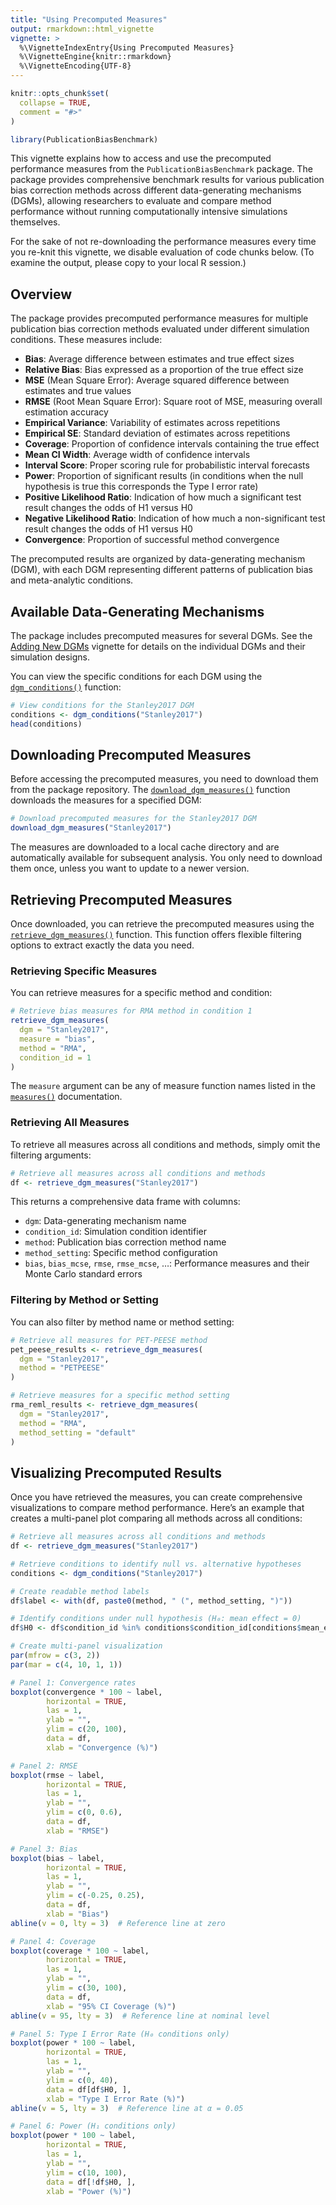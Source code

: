 ```yaml
---
title: "Using Precomputed Measures"
output: rmarkdown::html_vignette
vignette: >
  %\VignetteIndexEntry{Using Precomputed Measures}
  %\VignetteEngine{knitr::rmarkdown}
  %\VignetteEncoding{UTF-8}
---
```


```r
knitr::opts_chunk$set(
  collapse = TRUE,
  comment = "#>"
)
```

```r
library(PublicationBiasBenchmark)
```

This vignette explains how to access and use the precomputed performance measures from the `PublicationBiasBenchmark` package. 
The package provides comprehensive benchmark results for various publication bias correction methods across different data-generating mechanisms (DGMs), 
allowing researchers to evaluate and compare method performance without running computationally intensive simulations themselves.

For the sake of not re-downloading the performance measures every time you re-knit this vignette, we disable evaluation of code chunks below. 
(To examine the output, please copy to your local R session.)

## Overview

The package provides precomputed performance measures for multiple publication bias correction methods evaluated under different simulation conditions. These measures include:

- **Bias**: Average difference between estimates and true effect sizes
- **Relative Bias**: Bias expressed as a proportion of the true effect size
- **MSE** (Mean Square Error): Average squared difference between estimates and true values
- **RMSE** (Root Mean Square Error): Square root of MSE, measuring overall estimation accuracy
- **Empirical Variance**: Variability of estimates across repetitions
- **Empirical SE**: Standard deviation of estimates across repetitions
- **Coverage**: Proportion of confidence intervals containing the true effect
- **Mean CI Width**: Average width of confidence intervals
- **Interval Score**: Proper scoring rule for probabilistic interval forecasts
- **Power**: Proportion of significant results (in conditions when the null hypothesis is true this corresponds the Type I error rate)
- **Positive Likelihood Ratio**: Indication of how much a significant test result changes the odds of H1 versus H0
- **Negative Likelihood Ratio**: Indication of how much a non-significant test result changes the odds of H1 versus H0
- **Convergence**: Proportion of successful method convergence

The precomputed results are organized by data-generating mechanism (DGM), with each DGM representing different patterns of publication bias and meta-analytic conditions.

## Available Data-Generating Mechanisms

The package includes precomputed measures for several DGMs. See the [Adding New DGMs](Adding_New_DGMs.html) vignette for details on the individual DGMs and their simulation designs.

You can view the specific conditions for each DGM using the [`dgm_conditions()`](../reference/dgm_conditions.html) function:

```r
# View conditions for the Stanley2017 DGM
conditions <- dgm_conditions("Stanley2017")
head(conditions)
```

## Downloading Precomputed Measures

Before accessing the precomputed measures, you need to download them from the package repository. The [`download_dgm_measures()`](../reference/download_dgm.html) function downloads the measures for a specified DGM:

```r
# Download precomputed measures for the Stanley2017 DGM
download_dgm_measures("Stanley2017")
```

The measures are downloaded to a local cache directory and are automatically available for subsequent analysis. You only need to download them once, unless you want to update to a newer version.

## Retrieving Precomputed Measures

Once downloaded, you can retrieve the precomputed measures using the [`retrieve_dgm_measures()`](../reference/retrieve_dgm_measures.html) function. This function offers flexible filtering options to extract exactly the data you need.

### Retrieving Specific Measures

You can retrieve measures for a specific method and condition:

```r
# Retrieve bias measures for RMA method in condition 1
retrieve_dgm_measures(
  dgm = "Stanley2017",
  measure = "bias",
  method = "RMA",
  condition_id = 1
)   
```

The `measure` argument can be any of measure function names listed in the [`measures()`](../reference/measures.html) documentation.

### Retrieving All Measures

To retrieve all measures across all conditions and methods, simply omit the filtering arguments:

```r
# Retrieve all measures across all conditions and methods
df <- retrieve_dgm_measures("Stanley2017")
```

This returns a comprehensive data frame with columns:

- `dgm`: Data-generating mechanism name
- `condition_id`: Simulation condition identifier
- `method`: Publication bias correction method name
- `method_setting`: Specific method configuration
- `bias`, `bias_mcse`, `rmse`, `rmse_mcse`, ...: Performance measures and their Monte Carlo standard errors

### Filtering by Method or Setting

You can also filter by method name or method setting:

```r
# Retrieve all measures for PET-PEESE method
pet_peese_results <- retrieve_dgm_measures(
  dgm = "Stanley2017",
  method = "PETPEESE"
)

# Retrieve measures for a specific method setting
rma_reml_results <- retrieve_dgm_measures(
  dgm = "Stanley2017",
  method = "RMA",
  method_setting = "default"
)
```

## Visualizing Precomputed Results

Once you have retrieved the measures, you can create comprehensive visualizations to compare method performance. Here's an example that creates a multi-panel plot comparing all methods across all conditions:

```r
# Retrieve all measures across all conditions and methods
df <- retrieve_dgm_measures("Stanley2017")

# Retrieve conditions to identify null vs. alternative hypotheses
conditions <- dgm_conditions("Stanley2017")

# Create readable method labels
df$label <- with(df, paste0(method, " (", method_setting, ")"))

# Identify conditions under null hypothesis (H₀: mean effect = 0)
df$H0 <- df$condition_id %in% conditions$condition_id[conditions$mean_effect == 0]

# Create multi-panel visualization
par(mfrow = c(3, 2))
par(mar = c(4, 10, 1, 1))

# Panel 1: Convergence rates
boxplot(convergence * 100 ~ label, 
        horizontal = TRUE, 
        las = 1, 
        ylab = "", 
        ylim = c(20, 100), 
        data = df, 
        xlab = "Convergence (%)")

# Panel 2: RMSE
boxplot(rmse ~ label, 
        horizontal = TRUE, 
        las = 1, 
        ylab = "", 
        ylim = c(0, 0.6), 
        data = df, 
        xlab = "RMSE")

# Panel 3: Bias
boxplot(bias ~ label, 
        horizontal = TRUE, 
        las = 1, 
        ylab = "", 
        ylim = c(-0.25, 0.25), 
        data = df, 
        xlab = "Bias")
abline(v = 0, lty = 3)  # Reference line at zero

# Panel 4: Coverage
boxplot(coverage * 100 ~ label, 
        horizontal = TRUE, 
        las = 1, 
        ylab = "", 
        ylim = c(30, 100), 
        data = df, 
        xlab = "95% CI Coverage (%)")
abline(v = 95, lty = 3)  # Reference line at nominal level

# Panel 5: Type I Error Rate (H₀ conditions only)
boxplot(power * 100 ~ label, 
        horizontal = TRUE, 
        las = 1, 
        ylab = "", 
        ylim = c(0, 40), 
        data = df[df$H0, ], 
        xlab = "Type I Error Rate (%)")
abline(v = 5, lty = 3)  # Reference line at α = 0.05

# Panel 6: Power (H₁ conditions only)
boxplot(power * 100 ~ label, 
        horizontal = TRUE, 
        las = 1, 
        ylab = "", 
        ylim = c(10, 100), 
        data = df[!df$H0, ], 
        xlab = "Power (%)")
```
